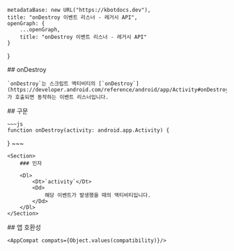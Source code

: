 
    metadataBase: new URL("https://kbotdocs.dev"),
    title: "onDestroy 이벤트 리스너 - 레거시 API",
    openGraph: {
        ...openGraph,
        title: "onDestroy 이벤트 리스너 - 레거시 API"
    }
}

<Section>
    ## onDestroy

    `onDestroy`는 스크립트 액티비티의 [`onDestroy`](https://developer.android.com/reference/android/app/Activity#onDestroy())가 호출되면 동작하는 이벤트 리스너입니다.
</Section>
<Section>
    ## 구문

    ~~~js
    function onDestroy(activity: android.app.Activity) {

}
    ~~~

    <Section>
        ### 인자

        <Dl>
            <Dt>`activity`</Dt>
            <Dd>
                해당 이벤트가 발생했을 때의 액티비티입니다.
            </Dd>
        </Dl>
    </Section>
</Section>
<Section>
    ## 앱 호환성

    <AppCompat compats={Object.values(compatibility)}/>
</Section>